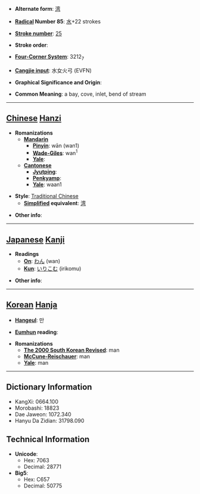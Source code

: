 * '''Alternate form''': [[湾]]

* '''[[Wiktionary:Chinese radical index| Radical]] Number 85''': [[Wiktionary:Chinese radical index 水|水]]+22 strokes

* '''[[Wiktionary:Chinese total strokes index|Stroke number]]''': [[Wiktionary:Chinese total strokes index 25|25]]

* '''Stroke order''': 

* '''[[Wiktionary:Chinese four corner index|Four-Corner System]]''': 3212<sub>7</sub>

* '''[[Wiktionary:Chinese Cangjie index|Cangjie input]]''': 水女火弓 (EVFN)

* '''Graphical Significance and Origin''': 

* '''Common Meaning''': a bay, cove, inlet, bend of stream

----

== [[Chinese]] [[Hanzi]] ==

* '''Romanizations'''
** '''[[Mandarin]]'''
*** '''[[Pinyin]]''': wān (wan1)
*** '''[[Wade-Giles]]''': wan<sup>1</sup>
*** '''[[Yale]]''': 
** '''[[Cantonese]]'''
*** '''[[Jyutping]]''':
*** '''[[Penkyamp]]''': 
*** '''[[Yale]]''': waan1

* '''Style''': [[Traditional Chinese]] 
** '''[[Simplified Chinese|Simplified]] equivalent''': [[湾]]

* '''Other info''': 

----

== [[Japanese]] [[Kanji]] ==

* '''Readings'''
** '''[[On]]''': [[わん]] (wan)
** '''[[Kun]]''': [[いりこむ]] (irikomu)

* '''Other info''':  

----

== [[Korean]] [[Hanja]] ==

* '''[[Hangeul]]''': 만

* '''[[Eumhun]] reading''': 

* '''Romanizations'''
** '''[[The 2000 South Korean Revised Romanization|The 2000 South Korean Revised]]''': man
** '''[[McCune-Reischauer]]''': man
** '''[[Yale]]''': man

----

== Dictionary Information ==

* KangXi: 0664.100
* Morobashi: 18823
* Dae Jaweon: 1072.340
* Hanyu Da Zidian: 31798.090

== Technical Information ==

* '''Unicode''':
** Hex: 7063
** Decimal: 28771
* '''Big5''':
** Hex: C657
** Decimal: 50775